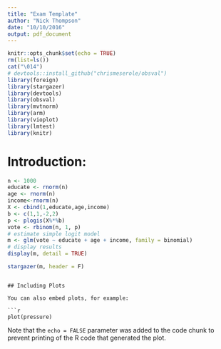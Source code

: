 ```yaml
---
title: "Exam Template"
author: "Nick Thompson"
date: "10/10/2016"
output: pdf_document
---
```


```r
knitr::opts_chunk$set(echo = TRUE)
rm(list=ls())
cat("\014")
# devtools::install_github("chrismeserole/obsval")
library(foreign)
library(stargazer)
library(devtools)
library(obsval)
library(mvtnorm)
library(arm)
library(vioplot)
library(lmtest)
library(knitr)
```

# Introduction:

```r
n <- 1000
educate <- rnorm(n)
age <- rnorm(n)
income<-rnorm(n)
X <- cbind(1,educate,age,income)
b <- c(1,1,-2,2)
p <- plogis(X%*%b)
vote <- rbinom(n, 1, p)
# estimate simple logit model
m <- glm(vote ~ educate + age + income, family = binomial)
# display results
display(m, detail = TRUE)
```
```r
stargazer(m, header = F)

```

```

## Including Plots

You can also embed plots, for example:

```r
plot(pressure)
```

Note that the `echo = FALSE` parameter was added to the code chunk to prevent printing of the R code that generated the plot.
